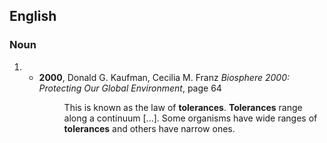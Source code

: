 ==English==

===Noun===
{{head|en|noun form}}

# {{plural of|tolerance|lang=en}}
#* '''2000''', Donald G. Kaufman, Cecilia M. Franz ''Biosphere 2000: Protecting Our Global Environment'', page 64
#*: This is known as the law of '''tolerances'''. '''Tolerances''' range along a continuum [...]. Some organisms have wide ranges of '''tolerances''' and others have narrow ones.